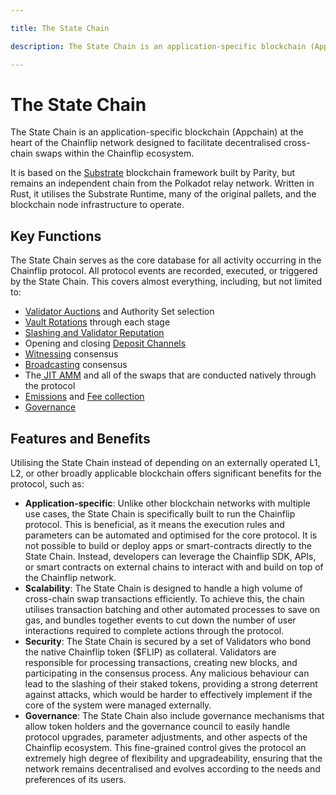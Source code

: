 ```yaml
---

title: The State Chain

description: The State Chain is an application-specific blockchain (Appchain) at the heart of the Chainflip network designed to facilitate decentralised cross-chain swaps within the Chainflip ecosystem.

---
```


# The State Chain

The State Chain is an application-specific blockchain (Appchain) at the heart of the Chainflip network designed to facilitate decentralised cross-chain swaps within the Chainflip ecosystem.

It is based on the [Substrate](https://substrate.io/) blockchain framework built by Parity, but remains an independent chain from the Polkadot relay network. Written in Rust, it utilises the Substrate Runtime, many of the original pallets, and the blockchain node infrastructure to operate.&#x20;

## Key Functions

The State Chain serves as the core database for all activity occurring in the Chainflip protocol. All protocol events are recorded, executed, or triggered by the State Chain. This covers almost everything, including, but not limited to:

* [Validator Auctions](validator-auctions-bonds-and-rewards#auctions) and Authority Set selection
* [Vault Rotations](validator-auctions-bonds-and-rewards#performing-key-generation--rotation-after-an-auction) through each stage
* [Slashing and Validator Reputation](reputation-and-slashing.md)
* Opening and closing [Deposit Channels](ingress-witnessing-deposits.md)
* [Witnessing](ingress-witnessing-deposits#witnessing) consensus
* [Broadcasting](egress-broadcasting-funds.md) consensus
* The[ JIT AMM](../swaps-amm/just-in-time-amm-protocol.md) and all of the swaps that are conducted natively through the protocol
* [Emissions](../components/incentive-design-emission-and-burning#emissions) and [Fee collection](../components/incentive-design-emission-and-burning#the-network-fee)
* [Governance](../components/governance-and-security.md)

## Features and Benefits

Utilising the State Chain instead of depending on an externally operated L1, L2, or other broadly applicable blockchain offers significant benefits for the protocol, such as:

* **Application-specific**: Unlike other blockchain networks with multiple use cases, the State Chain is specifically built to run the Chainflip protocol. This is beneficial, as it means the execution rules and parameters can be automated and optimised for the core protocol. It is not possible to build or deploy apps or smart-contracts directly to the State Chain. Instead, developers can leverage the Chainflip SDK, APIs, or smart contracts on external chains to interact with and build on top of the Chainflip network.
* **Scalability**: The State Chain is designed to handle a high volume of cross-chain swap transactions efficiently. To achieve this, the chain utilises transaction batching and other automated processes to save on gas, and bundles together events to cut down the number of user interactions required to complete actions through the protocol.
* **Security**: The State Chain is secured by a set of Validators who bond the native Chainflip token ($FLIP) as collateral. Validators are responsible for processing transactions, creating new blocks, and participating in the consensus process. Any malicious behaviour can lead to the slashing of their staked tokens, providing a strong deterrent against attacks, which would be harder to effectively implement if the core of the system were managed externally.
* **Governance**: The State Chain also include governance mechanisms that allow token holders and the governance council to easily handle protocol upgrades, parameter adjustments, and other aspects of the Chainflip ecosystem. This fine-grained control gives the protocol an extremely high degree of flexibility and upgradeability, ensuring that the network remains decentralised and evolves according to the needs and preferences of its users.